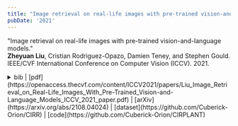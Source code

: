 ```yaml
---
title: "Image retrieval on real-life images with pre-trained vision-and-language models."
pubDate: '2021'
---
```


<div class="research_h1">

"Image retrieval on real-life images with pre-trained vision-and-language models."<br />
__Zheyuan Liu__, Cristian Rodriguez-Opazo, Damien Teney, and Stephen Gould. 
IEEE/CVF International Conference on Computer Vision (ICCV). 2021.

<details>
<summary>
<span class='inline'> bib |  [pdf](https://openaccess.thecvf.com/content/ICCV2021/papers/Liu_Image_Retrieval_on_Real-Life_Images_With_Pre-Trained_Vision-and-Language_Models_ICCV_2021_paper.pdf) | [arXiv](https://arxiv.org/abs/2108.04024) | [dataset](https://github.com/Cuberick-Orion/CIRR) | [code](https://github.com/Cuberick-Orion/CIRPLANT) </span> 
</summary>
<p>
  ```bibtex
    @InProceedings{Liu_2021_ICCV,
      author={Liu, Zheyuan and Rodriguez-Opazo, Cristian and Teney, Damien and Gould, Stephen},
      title ={Image Retrieval on Real-Life Images With Pre-Trained Vision-and-Language Models},
      booktitle={Proceedings of the IEEE/CVF International Conference on Computer Vision (ICCV)},
      month={October},
      year={2021},
      pages={2125-2134}
    }
  ```
</p>
</details>
</div>
